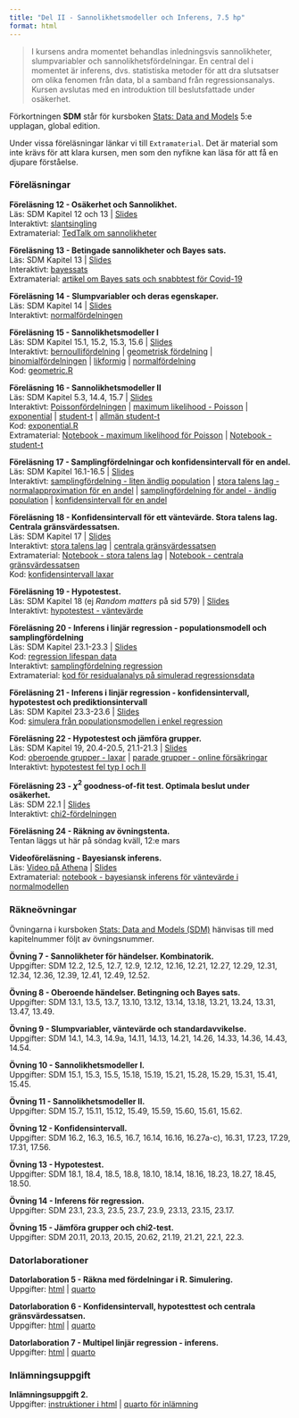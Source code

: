 ```yaml
---
title: "Del II - Sannolikhetsmodeller och Inferens, 7.5 hp"
format: html
---
```


> I kursens andra momentet behandlas inledningsvis sannolikheter, slumpvariabler och sannolikhetsfördelningar. En central del i momentet är inferens, dvs. statistiska metoder för att dra slutsatser om olika fenomen från data, bl a samband från regressionsanalys. Kursen avslutas med en introduktion till beslutsfattade under osäkerhet.

Förkortningen **SDM** står för kursboken [Stats: Data and Models](https://nordics.pearson.com/products/stats-data-and-models-5th-global-edition-e-book?variant=42945920630933) 5:e upplagan, global edition.

Under vissa föreläsningar länkar vi till `Extramaterial`. Det är material som inte krävs för att klara kursen, men som den nyfikne kan läsa för att få en djupare förståelse.

### **Föreläsningar**

**Föreläsning 12 - Osäkerhet och Sannolikhet.**\
Läs: SDM Kapitel 12 och 13 \| [Slides](/slides/F12Sannolikhet.pdf)\
Interaktivt: [slantsingling](/observable/storatalenslag_bernoulli.qmd)\
Extramaterial: [TedTalk om sannolikheter](https://youtu.be/0m5bg2hpHNw)

**Föreläsning 13 - Betingade sannolikheter och Bayes sats.**\
Läs: SDM Kapitel 13 \| [Slides](/slides/F13BetingadeSlhBayesSats.pdf)\
Interaktivt: [bayessats](/observable/bayestheorem.qmd)\
Extramaterial: [artikel om Bayes sats och snabbtest för Covid-19](https://www.varsity.co.uk/science/21149)

**Föreläsning 14 - Slumpvariabler och deras egenskaper.**\
Läs: SDM Kapitel 14 \| [Slides](/slides/F14Slumpvariabler.pdf)\
Interaktivt: [normalfördelningen](/observable/normalfordelningen.qmd)

**Föreläsning 15 - Sannolikhetsmodeller I**\
Läs: SDM Kapitel 15.1, 15.2, 15.3, 15.6 \| [Slides](/slides/F15Sannolikhetsmodeller1.pdf)\
Interaktivt: [bernoullifördelning](/observable/bernoullifordelningen.qmd) | [geometrisk fördelning](/observable/geometriskfordelning.qmd) | [binomialfördelningen](/observable/binomialfordelningen.qmd) | [likformig](/observable/uniformfordelning.qmd) | [normalfördelning](/observable/normalfordelningen.qmd)\
Kod: [geometric.R](/code/geometric.R)

**Föreläsning 16 - Sannolikhetsmodeller II**\
Läs: SDM Kapitel 5.3, 14.4, 15.7 \| [Slides](/slides/F16Sannolikhetsmodeller2.pdf)\
Interaktivt: [Poissonfördelningen](/observable/poissonfordelningen.qmd) \| [maximum likelihood - Poisson](/observable/ml_poisson.qmd) \| [exponential](/observable/exponentialfordelningen.qmd) \| [student-t](/observable/studentt.qmd) \| [allmän student-t](/observable/studentt_allman.qmd)\
Kod: [exponential.R](/code/exponential.R)\
Extramaterial: [Notebook - maximum likelihood för Poisson](https://observablehq.com/@mattiasvillani/maximum-likelihood-poissonmodellen) | [Notebook - student-t](https://observablehq.com/@mattiasvillani/student-t) 

**Föreläsning 17 - Samplingfördelningar och konfidensintervall för en andel.**\
Läs: SDM Kapitel 16.1-16.5 | [Slides](/slides/F17KI4prop.pdf)\
Interaktivt: [samplingfördelning - liten ändlig population](/observable/sampling_finite_pop.qmd) | [stora talens lag - normalapproximation för en andel](/observable/storatalenslag_bernoulli_normalapprox.qmd) | [samplingfördelning för andel - ändlig population](/observable/sampling_prop_finite_pop.qmd) | [konfidensintervall för en andel](/observable/konfidensintervall_andel.qmd)

**Föreläsning 18 - Konfidensintervall för ett väntevärde. Stora talens lag. Centrala gränsvärdessatsen.**\
Läs: SDM Kapitel 17 \| [Slides](/slides/F18KI4mean.pdf)\
Interaktivt: [stora talens lag](/observable/storatalenslag.qmd) | [centrala gränsvärdessatsen](/observable/cgs.qmd)\
Extramaterial: [Notebook - stora talens lag](https://observablehq.com/@mattiasvillani/stora-talens-lag) \| [Notebook - centrala gränsvärdessatsen](https://observablehq.com/@mattiasvillani/cgs)\
Kod: [konfidensintervall laxar](/code/confidence_intervals_salmon.R)

**Föreläsning 19 - Hypotestest.**\
Läs: SDM Kapitel 18 (ej *Random matters* på sid 579) \| [Slides](/slides/F19HypotesTest.pdf)\
Interaktivt: [hypotestest - väntevärde](/observable/hypotestest_mean.qmd)

**Föreläsning 20 - Inferens i linjär regression - populationsmodell och samplingfördelning**\
Läs: SDM Kapitel 23.1-23.3 \| [Slides](/slides/F20Regression1.pdf)\
Kod: [regression lifespan data](/code/lifespan_regression.R)\
Interaktivt: [samplingfördelning regression](/observable/linreg_simple_sampling_dist.qmd)\
Extramaterial: [kod för residualanalys på simulerad regressionsdata](code/residualanalys_simulerade_data.R)

**Föreläsning 21 - Inferens i linjär regression - konfidensintervall, hypotestest och prediktionsintervall**\
Läs: SDM Kapitel 23.3-23.6 \| [Slides](/slides/F21Regression2.pdf)\
Kod: [simulera från populationsmodellen i enkel regression](/code/simulera_reg_data.R)


**Föreläsning 22 - Hypotestest och jämföra grupper.**\
Läs: SDM Kapitel 19, 20.4-20.5, 21.1-21.3 | [Slides](/slides/F22ComparePop.pdf)\
Kod: [oberoende grupper - laxar](code/confidence_intervals_salmon_twopop.R) | [parade grupper - online försäkringar](code/paired_two_pop_online_insurance.R)\
Interaktivt: [hypotestest fel typ I och II](/observable/hypotestest_typ1och2.qmd)

**Föreläsning 23 - $\chi^2$ goodness-of-fit test. Optimala beslut under osäkerhet.**\
Läs: SDM 22.1 | [Slides](slides/F23Chi2Beslut.pdf)\
Interaktivt: [chi2-fördelningen](/observable/chi2fordelningen.qmd)

**Föreläsning 24 - Räkning av övningstenta.**\
Tentan läggs ut här på söndag kväll, 12:e mars

**Videoföreläsning - Bayesiansk inferens.**\
Läs: [Video på Athena](https://athena.itslearning.com/ContentArea/ContentArea.aspx?LocationID=18157&LocationType=1&ElementID=2278308) | [Slides](/slides/FVideoBayesianskStatistik.pdf)\
Extramaterial: [notebook - bayesiansk inferens för väntevärde i normalmodellen](https://observablehq.com/@mattiasvillani/bayes-iid-gaussian-known-var)


### **Räkneövningar**

Övningarna i kursboken [Stats: Data and Models (SDM)](https://nordics.pearson.com/products/stats-data-and-models-5th-global-edition-e-book?variant=42945920630933) hänvisas till med kapitelnummer följt av övningsnummer.

**Övning 7 - Sannolikheter för händelser. Kombinatorik.**\
Uppgifter: SDM 12.2, 12.5, 12.7, 12.9, 12.12, 12.16, 12.21, 12.27, 12.29, 12.31, 12.34, 12.36, 12.39, 12.41, 12.49, 12.52.

**Övning 8 - Oberoende händelser. Betingning och Bayes sats.**\
Uppgifter: SDM 13.1, 13.5, 13.7, 13.10, 13.12, 13.14, 13.18, 13.21, 13.24, 13.31, 13.47, 13.49.

**Övning 9 - Slumpvariabler, väntevärde och standardavvikelse.**\
Uppgifter: SDM 14.1, 14.3, 14.9a, 14.11, 14.13, 14.21, 14.26, 14.33, 14.36, 14.43, 14.54.

**Övning 10 - Sannolikhetsmodeller I.**\
Uppgifter: SDM 15.1, 15.3, 15.5, 15.18, 15.19, 15.21, 15.28, 15.29, 15.31, 15.41, 15.45.

**Övning 11 - Sannolikhetsmodeller II.**\
Uppgifter: SDM 15.7, 15.11, 15.12, 15.49, 15.59, 15.60, 15.61, 15.62.

**Övning 12 - Konfidensintervall.**\
Uppgifter: SDM 16.2, 16.3, 16.5, 16.7, 16.14, 16.16, 16.27a-c), 16.31, 17.23, 17.29, 17.31, 17.56.

**Övning 13 - Hypotestest.**\
Uppgifter: SDM 18.1, 18.4, 18.5, 18.8, 18.10, 18.14, 18.16, 18.23, 18.27, 18.45, 18.50.

**Övning 14 - Inferens för regression.**\
Uppgifter: SDM 23.1, 23.3, 23.5, 23.7, 23.9, 23.13, 23.15, 23.17.

**Övning 15 - Jämföra grupper och chi2-test.**\
Uppgifter: SDM 20.11, 20.13, 20.15, 20.62, 21.19, 21.21, 22.1, 22.3.

### **Datorlaborationer**

**Datorlaboration 5 - Räkna med fördelningar i R. Simulering.**\
Uppgifter: [html](/datorlab/lab5/DatorLab5.qmd) | <a href="https://github.com/StatisticsSU/SDA1/raw/main/datorlab/lab5/DatorLab5.qmd" download>quarto</a>

**Datorlaboration 6 - Konfidensintervall, hypotesttest och centrala gränsvärdessatsen.**\
Uppgifter: [html](/datorlab/lab6/DatorLab6.qmd) | <a href="https://github.com/StatisticsSU/SDA1/raw/main/datorlab/lab6/DatorLab6.qmd" download>quarto</a>

**Datorlaboration 7 - Multipel linjär regression - inferens.**\
Uppgifter: [html](/datorlab/lab7/DatorLab7.qmd) | <a href="https://github.com/StatisticsSU/SDA1/raw/main/datorlab/lab7/DatorLab7.qmd" download>quarto</a>

### **Inlämningsuppgift**

**Inlämningsuppgift 2.**\
Uppgifter: [instruktioner i html](/assignments/assignment2/Assignment2instructions.qmd) | <a href="https://github.com/StatisticsSU/SDA1/raw/main/assignments/assignment2/Assignment2handin.qmd" download>quarto för inlämning</a> 


